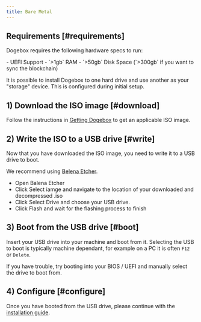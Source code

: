 ```yaml
---
title: Bare Metal
---
```


## Requirements [#requirements]

Dogebox requires the following hardware specs to run:

<Card>
- UEFI Support
- `>1gb` RAM
- `>50gb` Disk Space (`>300gb` if you want to sync the blockchain)

</Card>

It is possible to install Dogebox to one hard drive and use another as your "storage" device. This is configured during initial setup.

## 1) Download the ISO image [#download]

Follow the instructions in [Getting Dogebox](/docs/usage/getting-dogebox) to get an applicable ISO image.

## 2) Write the ISO to a USB drive [#write]

Now that you have downloaded the ISO image, you need to write it to a USB drive to boot.

We recommend using [Belena Etcher](https://etcher.balena.io/).

- Open Balena Etcher
- Click Select iamge and navigate to the location of your downloaded and decompressed .iso
- Click Select Drive and choose your USB drive.
- Click Flash and wait for the flashing process to finish

## 3) Boot from the USB drive [#boot]

Insert your USB drive into your machine and boot from it. Selecting the USB to boot is typically machine dependant, for example on a PC it is often `F12` or `Delete`.

If you have trouble, try booting into your BIOS / UEFI and manually select the drive to boot from.

## 4) Configure [#configure]

Once you have booted from the USB drive, please continue with the [installation guide](/docs/usage/setup/access).